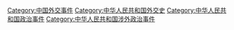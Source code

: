 [[Category:中国外交事件|Category:中国外交事件]]
[[Category:中华人民共和国外交史|Category:中华人民共和国外交史]]
[[Category:中华人民共和国政治事件|Category:中华人民共和国政治事件]]
[[Category:中华人民共和国涉外政治事件|Category:中华人民共和国涉外政治事件]]